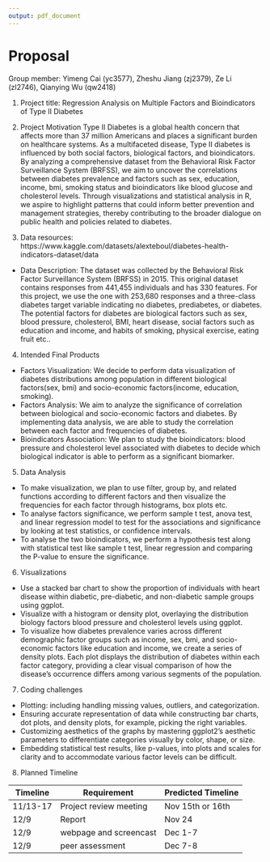 ```yaml
---
output: pdf_document
---
```

# Proposal
Group member: Yimeng Cai (yc3577), Zheshu Jiang (zj2379), Ze Li (zl2746), Qianying Wu (qw2418)

1. Project title: Regression Analysis on Multiple Factors and Bioindicators of Type II Diabetes

2. Project Motivation 
Type II Diabetes is a global health concern that affects more than 37 million Americans and places a significant burden on healthcare systems. As a multifaceted disease, Type II diabetes is influenced by both social factors,  biological factors, and bioindicators. By analyzing a comprehensive dataset from the Behavioral Risk Factor Surveillance System (BRFSS), we aim to uncover the correlations between diabetes prevalence and factors such as sex, education, income, bmi, smoking status and bioindicators like blood glucose and cholesterol levels. Through visualizations and statistical analysis in R, we aspire to highlight patterns that could inform better prevention and management strategies, thereby contributing to the broader dialogue on public health and policies related to diabetes.

3. Data resources:  
https://www.kaggle.com/datasets/alexteboul/diabetes-health-indicators-dataset/data
* Data Description: The dataset was collected by the Behavioral Risk Factor Surveillance System (BRFSS) in 2015. This original dataset contains responses from 441,455 individuals and has 330 features. For this project, we use the one with 253,680 responses and a three-class diabetes target variable indicating no diabetes, prediabetes, or diabetes. The potential factors for diabetes are biological factors such as sex, blood pressure, cholesterol, BMI, heart disease, social factors such as education and income, and habits of smoking, physical exercise, eating fruit etc..

4. Intended Final Products
*  Factors Visualization: We decide to perform data visualization of diabetes distributions among population in different biological factors(sex, bmi) and socio-economic factors(income, education, smoking). 
*  Factors Analysis: We aim to analyze the significance of correlation between biological and socio-economic factors and diabetes. By implementing data analysis, we are able to study the correlation between each factor and frequencies of diabetes.
*  Bioindicators Association: We plan to study the bioindicators: blood pressure and cholesterol level associated with diabetes to decide which biological indicator is able to perform as a significant biomarker. 

5. Data Analysis
*   To make visualization, we plan to use filter, group by, and related functions according to different factors and then visualize the frequencies for each factor through histograms, box plots etc. 
*   To analyse factors significance, we perform sample t test, anova test, and linear regression model to test for the associations and significance by looking at test statistics, or confidence intervals. 
*   To analyse the two bioindicators, we perform a hypothesis test along with statistical test like sample t test, linear regression and comparing the P-value to ensure the significance. 

6. Visualizations
*   Use a stacked bar chart to show the proportion of individuals with heart disease within diabetic, pre-diabetic, and non-diabetic sample groups using ggplot. 
*   Visualize with a histogram or density plot, overlaying the distribution biology factors blood pressure and cholesterol levels using ggplot. 
*   To visualize how diabetes prevalence varies across different demographic factor groups such as income, sex, bmi, and socio-economic factors like education and income, we create a series of density plots. Each plot displays the distribution of diabetes within each factor category, providing a clear visual comparison of how the disease's occurrence differs among various segments of the population.

7. Coding challenges
*  Plotting: including handling missing values, outliers, and categorization. 
*  Ensuring accurate representation of data while constructing bar charts, dot plots, and density plots, for example, picking the right variables. 
*  Customizing aesthetics of the graphs by mastering ggplot2's aesthetic parameters to differentiate categories visually by color, shape, or size. 
*  Embedding statistical test results, like p-values, into plots and scales for clarity and to accommodate various factor levels can be difficult.

8. Planned Timeline

Timeline      | Requirement             | Predicted Timeline
------------- | ----------------------- | -------------
11/13-17      | Project review meeting  | Nov 15th or 16th
12/9          | Report                  | Nov 24
12/9          | webpage and screencast  | Dec 1-7
12/9          | peer assessment         | Dec 7-8


